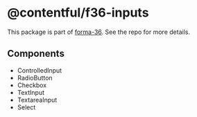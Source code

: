 # @contentful/f36-inputs

This package is part of [forma-36](https://github.com/contentful/forma-36). See the repo for more details.

## Components

- ControlledInput
- RadioButton
- Checkbox
- TextInput
- TextareaInput
- Select
